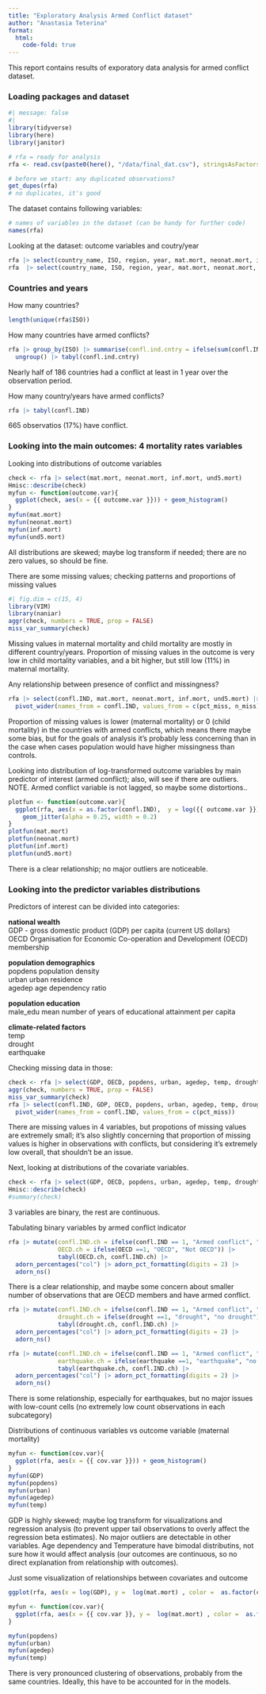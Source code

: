 ```yaml
---
title: "Exploratory Analysis Armed Conflict dataset"
author: "Anastasia Teterina"
format: 
  html: 
    code-fold: true
---
```


This report contains results of exporatory data analysis for armed conflict dataset.

### Loading packages and dataset
```r
#| message: false
#| 
library(tidyverse)
library(here)
library(janitor)

# rfa = ready for analysis
rfa <- read.csv(paste0(here(), "/data/final_dat.csv"), stringsAsFactors = FALSE)

# before we start: any duplicated observations?
get_dupes(rfa)
# no duplicates, it's good
```

The dataset contains following variables: 
```r
# names of variables in the dataset (can be handy for further code)
names(rfa)
```
Looking at the dataset: outcome variables and coutry/year
```r
rfa |> select(country_name, ISO, region, year, mat.mort, neonat.mort, inf.mort, und5.mort) |> slice_sample(n=10)
rfa  |> select(country_name, ISO, region, year, mat.mort, neonat.mort, inf.mort, und5.mort) |> glimpse()
```

### Countries and years

How many countries? 
```r
length(unique(rfa$ISO))
```

How many countries have armed conflicts? 
```r
rfa |> group_by(ISO) |> summarise(confl.ind.cntry = ifelse(sum(confl.IND)>0, "At least 1 conflict", "No conflicts")) |> 
  ungroup() |> tabyl(confl.ind.cntry)
```
Nearly half of 186 countries had a conflict at least in 1 year over the observation period.

How many country/years have armed conflicts? 
```r
rfa |> tabyl(confl.IND)
```
665 observatios (17%) have conflict.


### Looking into the main outcomes: 4 mortality rates variables

Looking into distributions of outcome variables
```r
check <- rfa |> select(mat.mort, neonat.mort, inf.mort, und5.mort)
Hmisc::describe(check)
myfun <- function(outcome.var){
  ggplot(check, aes(x = {{ outcome.var }})) + geom_histogram()
}
myfun(mat.mort)
myfun(neonat.mort)
myfun(inf.mort)
myfun(und5.mort)
```

All distributions are skewed; maybe log transform if needed; there are no zero values, so should be fine.

There are some missing values; checking patterns and proportions of missing values
```r
#| fig.dim = c(15, 4)
library(VIM)
library(naniar)
aggr(check, numbers = TRUE, prop = FALSE)
miss_var_summary(check)
```
Missing values in maternal mortality and child mortality are mostly in different country/years. Proportion of missing values in the outcome is very low in child mortality variables, and a bit higher, but still low (11%) in maternal mortality.

Any relationship between presence of conflict and missingness?
```r
rfa |> select(confl.IND, mat.mort, neonat.mort, inf.mort, und5.mort) |> group_by(confl.IND) |> miss_var_summary() |> #select(-n_miss) |>
  pivot_wider(names_from = confl.IND, values_from = c(pct_miss, n_miss))
```
Proportion of missing values is lower (maternal mortality) or 0 (child mortality) in the countries with armed conflicts, which means there maybe some bias, but for the goals of analysis it's probably less concerning than in the case when cases population would have higher missingness than controls. 

Looking into distribution of log-transformed outcome variables by main predictor of interest (armed conflict); also, will see if there are outliers. 
NOTE. Armed conflict variable is not lagged, so maybe some distortions..  
```r
plotfun <- function(outcome.var){
  ggplot(rfa, aes(x = as.factor(confl.IND),  y = log({{ outcome.var }}))) + geom_boxplot() + 
    geom_jitter(alpha = 0.25, width = 0.2)
}
plotfun(mat.mort)
plotfun(neonat.mort)
plotfun(inf.mort)
plotfun(und5.mort)
```
There is a clear relationship; no major outliers are noticeable.

### Looking into the predictor variables distributions

Predictors of interest can be divided into categories: 

**national wealth**     
GDP - gross domestic product (GDP) per capita (current US dollars)  
OECD Organisation for Economic Co-operation and Development (OECD) membership    

**population demographics**  
popdens population density  
urban urban residence   
agedep age dependency ratio  

**population education**  
male_edu mean number of years of educational attainment per capita 

**climate-related factors**  
temp   
drought    
earthquake    
  
Checking missing data in those:  
```r
check <- rfa |> select(GDP, OECD, popdens, urban, agedep, temp, drought, earthquake)
aggr(check, numbers = TRUE, prop = FALSE)
miss_var_summary(check)
rfa |> select(confl.IND, GDP, OECD, popdens, urban, agedep, temp, drought, earthquake) |> group_by(confl.IND) |> miss_var_summary() |> select(-n_miss) |>
  pivot_wider(names_from = confl.IND, values_from = c(pct_miss))
```

There are missing values in 4 variables, but propotions of missing values are extremely small; it's also slightly concerning that proportion of missing values is higher in observations with conflicts, but considering it's extremely low overall, that shouldn't be an issue.  

Next, looking at distributions of the covariate variables.  
```r
check <- rfa |> select(GDP, OECD, popdens, urban, agedep, temp, drought, earthquake)
Hmisc::describe(check)
#summary(check)
```

3 variables are binary, the rest are continuous. 

Tabulating binary variables by armed conflict indicator

```r
rfa |> mutate(confl.IND.ch = ifelse(confl.IND == 1, "Armed conflict", "No conflicts"), 
              OECD.ch = ifelse(OECD ==1, "OECD", "Not OECD")) |>
              tabyl(OECD.ch, confl.IND.ch) |>
  adorn_percentages("col") |> adorn_pct_formatting(digits = 2) |>
  adorn_ns() 
```

There is a clear relationship, and maybe some concern about smaller number of observations that are OECD members and have armed conflict.

```r
rfa |> mutate(confl.IND.ch = ifelse(confl.IND == 1, "Armed conflict", "No conflicts"), 
              drought.ch = ifelse(drought ==1, "drought", "no drought")) |>
              tabyl(drought.ch, confl.IND.ch) |>
  adorn_percentages("col") |> adorn_pct_formatting(digits = 2) |>
  adorn_ns() 
```

```r
rfa |> mutate(confl.IND.ch = ifelse(confl.IND == 1, "Armed conflict", "No conflicts"), 
              earthquake.ch = ifelse(earthquake ==1, "earthquake", "no earthquake")) |>
              tabyl(earthquake.ch, confl.IND.ch) |>
  adorn_percentages("col") |> adorn_pct_formatting(digits = 2) |>
  adorn_ns() 
```
There is some relationship, especially for earthquakes, but no major issues with low-count cells (no extremely low count observations in each subcategory)

Distributions of continuous variables vs outcome variable (maternal mortality)

```r
myfun <- function(cov.var){
  ggplot(rfa, aes(x = {{ cov.var }})) + geom_histogram()
}
myfun(GDP)
myfun(popdens)
myfun(urban)
myfun(agedep)
myfun(temp)
```

GDP is highly skewed; maybe log transform for visualizations and regression analysis (to prevent upper tail observations to overly affect the regression beta estimates). No major outliers are detectable in other variables.
Age dependency and Temperature have bimodal distributins, not sure how it would affect analysis (our outcomes are continuous, so no direct explanation from relationship with outcomes). 


Just some visualization of relationships between covariates and outcome
```r
ggplot(rfa, aes(x = log(GDP), y =  log(mat.mort) , color =  as.factor(confl.IND) )) + geom_point()
```

```r
myfun <- function(cov.var){
  ggplot(rfa, aes(x = {{ cov.var }}, y =  log(mat.mort) , color =  as.factor(confl.IND) )) + geom_point()
}

```

```r
myfun(popdens)
myfun(urban)
myfun(agedep)
myfun(temp)
```
There is very pronounced clustering of observations, probably from the same countries. Ideally, this have to be accounted for in the models. 













